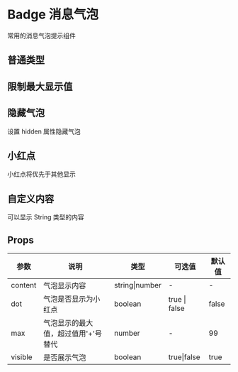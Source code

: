# Badge 消息气泡

常用的消息气泡提示组件

## 普通类型


<DemoNormal />

## 限制最大显示值


<DemoMax />

## 隐藏气泡

设置 hidden 属性隐藏气泡


<DemoHidden />

## 小红点

小红点将优先于其他显示


<DemoDot />

## 自定义内容

可以显示 String 类型的内容


<DemoCustom />

## Props

| 参数    | 说明                                | 类型           | 可选值        | 默认值 |
| ------- | ----------------------------------- | -------------- | ------------- | ------ |
| content | 气泡显示内容                        | string\|number | -             | -      |
| dot     | 气泡是否显示为小红点                | boolean        | true \| false | false  |
| max     | 气泡显示的最大值，超过值用'+'号替代 | number         | -             | 99     |
| visible | 是否展示气泡                        | boolean        | true\|false   | true   |

